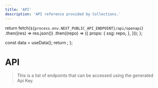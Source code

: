 ```yaml
---
title: 'API'
description: 'API reference provided by Collections.'
---
```



  return fetch(`${process.env.NEXT_PUBLIC_API_ENDPOINT}/api/openapi`)
    .then((res) => res.json())
    .then((repo) => ({
      props: {
        ssg: repo,
      },
    }));
};

  const data = useData();
  return <RedocStandalone spec={data} />;
};

# API

> This is a list of endpoints that can be accessed using the generated Api Key.

<br />
<Redoc />
